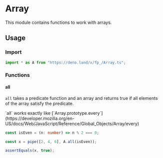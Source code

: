 
# Array

This module contains functions to work with arrays.

## Usage

### Import

```ts
import * as A from "https://deno.land/x/fp_/Array.ts";
```

### Functions

#### all

`all` takes a predicate function and an array and returns true if all elements of the array satisfy the predicate.

<Callout>
  `all` works exactly like
  [`Array.prototype.every`](https://developer.mozilla.org/en-US/docs/Web/JavaScript/Reference/Global_Objects/Array/every)
</Callout>

```ts
const isEven = (n: number) => n % 2 === 0;

const x = pipe([2, 4, 6], A.all(isEven));

assertEquals(x, true);
```
